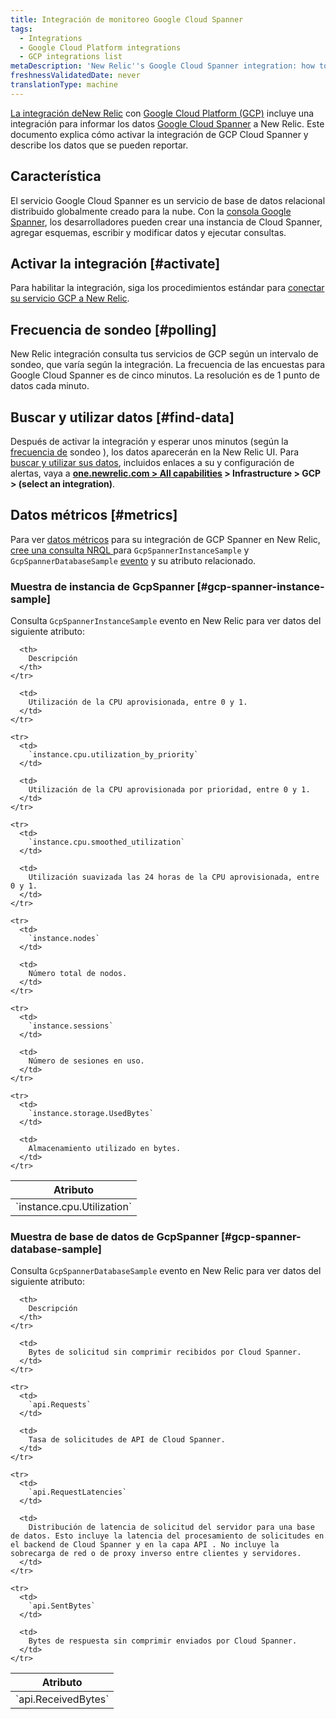 ```yaml
---
title: Integración de monitoreo Google Cloud Spanner
tags:
  - Integrations
  - Google Cloud Platform integrations
  - GCP integrations list
metaDescription: 'New Relic''s Google Cloud Spanner integration: how to activate it and what data it reports.'
freshnessValidatedDate: never
translationType: machine
---
```


[La integración deNew Relic](/docs/infrastructure/integrations-getting-started/getting-started/introduction-infrastructure-integrations) con [Google Cloud Platform (GCP)](https://cloud.google.com) incluye una integración para informar los datos [Google Cloud Spanner](https://cloud.google.com/spanner/) a New Relic. Este documento explica cómo activar la integración de GCP Cloud Spanner y describe los datos que se pueden reportar.

## Característica

El servicio Google Cloud Spanner es un servicio de base de datos relacional distribuido globalmente creado para la nube. Con la [consola Google Spanner](https://cloud.google.com/spanner/docs/quickstart-console), los desarrolladores pueden crear una instancia de Cloud Spanner, agregar esquemas, escribir y modificar datos y ejecutar consultas.

## Activar la integración [#activate]

Para habilitar la integración, siga los procedimientos estándar para [conectar su servicio GCP a New Relic](/docs/connect-google-cloud-platform-services-infrastructure).

## Frecuencia de sondeo [#polling]

New Relic integración consulta tus servicios de GCP según un intervalo de sondeo, que varía según la integración. La frecuencia de las encuestas para Google Cloud Spanner es de cinco minutos. La resolución es de 1 punto de datos cada minuto.

## Buscar y utilizar datos [#find-data]

Después de activar la integración y esperar unos minutos (según la [frecuencia de](#polling) sondeo ), los datos aparecerán en la New Relic UI. Para [buscar y utilizar sus datos](/docs/infrastructure/integrations/find-use-infrastructure-integration-data), incluidos enlaces a su <InlinePopover type="dashboards"/>y configuración de alertas, vaya a <DNT>**[one.newrelic.com > All capabilities](https://one.newrelic.com/all-capabilities) > Infrastructure > GCP > (select an integration)**</DNT>.

## Datos métricos [#metrics]

Para ver [datos métricos](/docs/integrations/new-relic-integrations/getting-started/#metric) para su integración de GCP Spanner en New Relic, [cree una consulta NRQL ](/docs/integrations/new-relic-integrations/getting-started/use-integration-data-new-relic-insights#nrql)para `GcpSpannerInstanceSample` y `GcpSpannerDatabaseSample` [evento](/docs/data-apis/understand-data/new-relic-data-types/#event-data) y su atributo relacionado.

### Muestra de instancia de GcpSpanner [#gcp-spanner-instance-sample]

Consulta `GcpSpannerInstanceSample` evento en New Relic para ver datos del siguiente atributo:

<table>
  <thead>
    <tr>
      <th style={{ width: "300px" }}>
        Atributo
      </th>

      <th>
        Descripción
      </th>
    </tr>
  </thead>

  <tbody>
    <tr>
      <td>
        `instance.cpu.Utilization`
      </td>

      <td>
        Utilización de la CPU aprovisionada, entre 0 y 1.
      </td>
    </tr>

    <tr>
      <td>
        `instance.cpu.utilization_by_priority`
      </td>

      <td>
        Utilización de la CPU aprovisionada por prioridad, entre 0 y 1.
      </td>
    </tr>

    <tr>
      <td>
        `instance.cpu.smoothed_utilization`
      </td>

      <td>
        Utilización suavizada las 24 horas de la CPU aprovisionada, entre 0 y 1.
      </td>
    </tr>

    <tr>
      <td>
        `instance.nodes`
      </td>

      <td>
        Número total de nodos.
      </td>
    </tr>

    <tr>
      <td>
        `instance.sessions`
      </td>

      <td>
        Número de sesiones en uso.
      </td>
    </tr>

    <tr>
      <td>
        `instance.storage.UsedBytes`
      </td>

      <td>
        Almacenamiento utilizado en bytes.
      </td>
    </tr>
  </tbody>
</table>

### Muestra de base de datos de GcpSpanner [#gcp-spanner-database-sample]

Consulta `GcpSpannerDatabaseSample` evento en New Relic para ver datos del siguiente atributo:

<table>
  <thead>
    <tr>
      <th style={{ width: "300px" }}>
        Atributo
      </th>

      <th>
        Descripción
      </th>
    </tr>
  </thead>

  <tbody>
    <tr>
      <td>
        `api.ReceivedBytes`
      </td>

      <td>
        Bytes de solicitud sin comprimir recibidos por Cloud Spanner.
      </td>
    </tr>

    <tr>
      <td>
        `api.Requests`
      </td>

      <td>
        Tasa de solicitudes de API de Cloud Spanner.
      </td>
    </tr>

    <tr>
      <td>
        `api.RequestLatencies`
      </td>

      <td>
        Distribución de latencia de solicitud del servidor para una base de datos. Esto incluye la latencia del procesamiento de solicitudes en el backend de Cloud Spanner y en la capa API . No incluye la sobrecarga de red o de proxy inverso entre clientes y servidores.
      </td>
    </tr>

    <tr>
      <td>
        `api.SentBytes`
      </td>

      <td>
        Bytes de respuesta sin comprimir enviados por Cloud Spanner.
      </td>
    </tr>
  </tbody>
</table>